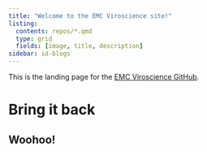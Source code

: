 ```yaml
---
title: "Welcome to the EMC Viroscience site!"
listing:
  contents: repos/*.qmd
  type: grid
  fields: [image, title, description]
sidebar: id-blogs
---
```


This is the landing page for the [EMC Viroscience GitHub](https://github.com/EMC-Viroscience){target="_blank"}. 

# Bring it back

## Woohoo!